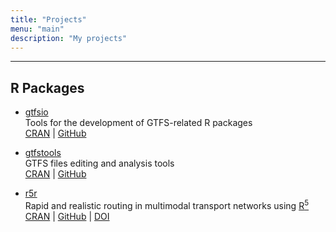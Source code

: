 ```yaml
---
title: "Projects"
menu: "main"
description: "My projects"
---
```


<div class="mx-0 mx-md-4"> <hr> </div>

## R Packages

- [gtfsio](https://r-transit.github.io/gtfsio/) \
  Tools for the development of GTFS-related R packages \
  [CRAN](https://CRAN.R-project.org/package=gtfsio) | [GitHub](https://github.com/r-transit/gtfsio)

- [gtfstools](https://ipeagit.github.io/gtfstools/) \
  GTFS files editing and analysis tools \
  [CRAN](https://CRAN.R-project.org/package=gtfstools) | [GitHub](https://github.com/ipeaGIT/gtfstools)

- [r5r](https://ipeagit.github.io/r5r/) \
  Rapid and realistic routing in multimodal transport networks using [R<sup>5</sup>](https://github.com/conveyal/r5) \
  [CRAN](https://CRAN.R-project.org/package=r5r) | [GitHub](https://github.com/ipeaGIT/r5r) | [DOI](https://doi.org/10.32866/001c.21262)
